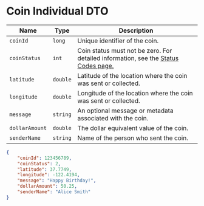 


# Coin Individual DTO

| Name                  | Type       | Description                                                                                  |
|-----------------------|------------|---------------------------------------------------------------------------------------------|
| `coinId`              | `long`     | Unique identifier of the coin.                                                              |
| `coinStatus`          | `int`      | Coin status must not be zero. For detailed information, see the [Status Codes page.](/docs/coinsStatuses)  |
| `latitude`            | `double`   | Latitude of the location where the coin was sent or collected.                              |
| `longitude`           | `double`   | Longitude of the location where the coin was sent or collected.                             |
| `message`             | `string`   | An optional message or metadata associated with the coin.                                   |
| `dollarAmount`        | `double`   | The dollar equivalent value of the coin.                                                   |
| `senderName`          | `string`   | Name of the person who sent the coin.      

<Tabs>
  <TabItem value="json" label="Json">

```JSON
{
    "coinId": 123456789,
    "coinStatus": 2,
    "latitude": 37.7749,
    "longitude": -122.4194,
    "message": "Happy Birthday!",
    "dollarAmount": 50.25,
    "senderName": "Alice Smith"
}
```

  </TabItem>

  <TabItem value="c#" label="C#">

```c#

```

  </TabItem>

  
</Tabs>
